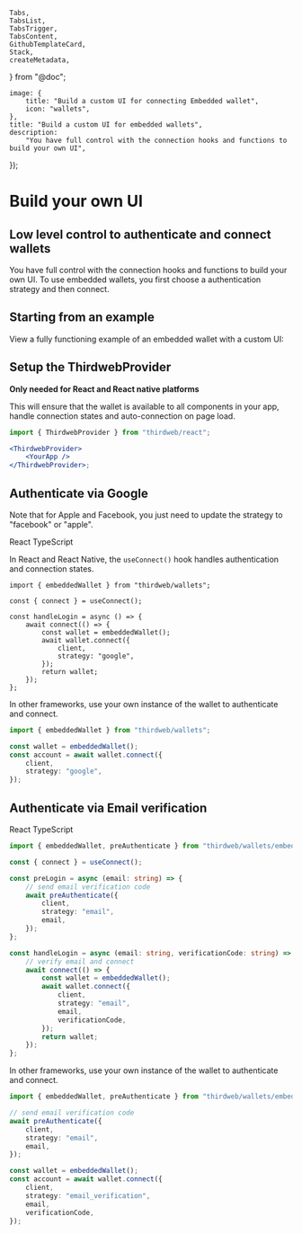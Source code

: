 	Tabs,
	TabsList,
	TabsTrigger,
	TabsContent,
	GithubTemplateCard,
	Stack,
	createMetadata,
} from "@doc";

	image: {
		title: "Build a custom UI for connecting Embedded wallet",
		icon: "wallets",
	},
	title: "Build a custom UI for embedded wallets",
	description:
		"You have full control with the connection hooks and functions to build your own UI",
});

# Build your own UI

## Low level control to authenticate and connect wallets

You have full control with the connection hooks and functions to build your own UI. To use embedded wallets, you first choose a authentication strategy and then connect.

## Starting from an example

View a fully functioning example of an embedded wallet with a custom UI:

<Stack>

<GithubTemplateCard
	title="Embedded Wallets with Custom UI - React"
	href="https://github.com/thirdweb-example/embedded-wallet-custom-ui"
	tag="v4 SDK"
/>

<GithubTemplateCard
	title="Embedded Wallets with Custom UI - React Native"
	href="https://github.com/thirdweb-example/embedded-wallet-custom-ui-react-native"
	tag="v4 SDK"
/>

</Stack>

## Setup the ThirdwebProvider

**Only needed for React and React native platforms**

This will ensure that the wallet is available to all components in your app, handle connection states and auto-connection on page load.

```jsx
import { ThirdwebProvider } from "thirdweb/react";

<ThirdwebProvider>
	<YourApp />
</ThirdwebProvider>;
```

## Authenticate via Google

Note that for Apple and Facebook, you just need to update the strategy to "facebook" or "apple".

<Tabs defaultValue="react-native">
<TabsList>
	<TabsTrigger value="react-native">React</TabsTrigger>
	<TabsTrigger value="typescript">TypeScript</TabsTrigger>
</TabsList>

<TabsContent value="react-native">

In React and React Native, the `useConnect()` hook handles authentication and connection states.

```tsx
import { embeddedWallet } from "thirdweb/wallets";

const { connect } = useConnect();

const handleLogin = async () => {
	await connect(() => {
		const wallet = embeddedWallet();
		await wallet.connect({
			client,
			strategy: "google",
		});
		return wallet;
	});
};
```

</TabsContent>

<TabsContent value="typescript">

In other frameworks, use your own instance of the wallet to authenticate and connect.

```typescript
import { embeddedWallet } from "thirdweb/wallets";

const wallet = embeddedWallet();
const account = await wallet.connect({
	client,
	strategy: "google",
});
```

</TabsContent>
</Tabs>

## Authenticate via Email verification

<Tabs defaultValue="react-native">
<TabsList>
	<TabsTrigger value="react-native">React</TabsTrigger>
	<TabsTrigger value="typescript">TypeScript</TabsTrigger>
</TabsList>

<TabsContent value="react-native">

```typescript
import { embeddedWallet, preAuthenticate } from "thirdweb/wallets/embedded";

const { connect } = useConnect();

const preLogin = async (email: string) => {
	// send email verification code
	await preAuthenticate({
		client,
		strategy: "email",
		email,
	});
};

const handleLogin = async (email: string, verificationCode: string) => {
	// verify email and connect
	await connect(() => {
		const wallet = embeddedWallet();
		await wallet.connect({
			client,
			strategy: "email",
			email,
			verificationCode,
		});
		return wallet;
	});
};
```

</TabsContent>

<TabsContent value="typescript">

In other frameworks, use your own instance of the wallet to authenticate and connect.

```typescript
import { embeddedWallet, preAuthenticate } from "thirdweb/wallets/embedded";

// send email verification code
await preAuthenticate({
	client,
	strategy: "email",
	email,
});

const wallet = embeddedWallet();
const account = await wallet.connect({
	client,
	strategy: "email_verification",
	email,
	verificationCode,
});
```

</TabsContent>
</Tabs>
